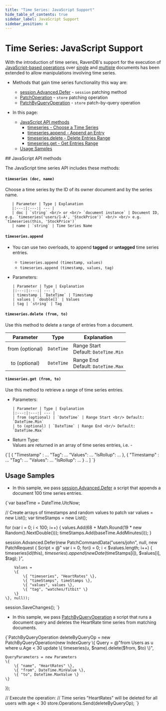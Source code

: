 ```yaml
---
title: "Time Series: JavaScript Support"
hide_table_of_contents: true
sidebar_label: JavaScript Support
sidebar_position: 4
---
```



# Time Series: JavaScript Support

<Admonition type="note" title="">

With the introduction of time series, RavenDB's support for the execution 
of [JavaScript-based operations](../../../server/kb/javascript-engine.mdx) 
over [single](../../../client-api/operations/patching/single-document.mdx#patching-how-to-perform-single-document-patch-operations) 
and [multiple](../../../client-api/operations/patching/set-based.mdx) 
documents has been extended to allow manipulations involving time series.  

* Methods that gain time series functionality this way are:  
  * [session.Advanced.Defer](../../../document-extensions/timeseries/client-api/session/patch.mdx) - 
    `session` patching method  
  * [PatchOperation](../../../document-extensions/timeseries/client-api/operations/patch.mdx#patchoperation) - 
    `store` patching operation  
  * [PatchByQueryOperation](../../../document-extensions/timeseries/client-api/operations/patch.mdx#patchbyqueryoperation) - 
    `store` patch-by-query operation  

* In this page:  
  * [JavaScript API methods](../../../document-extensions/timeseries/client-api/javascript-support.mdx#javascript-api-methods)  
     * [timeseries - Choose a Time Series](../../../document-extensions/timeseries/client-api/javascript-support.mdx#section)  
     * [timeseries.append - Append an Entry](../../../document-extensions/timeseries/client-api/javascript-support.mdx#section-1)  
     * [timeseries.delete - Delete Entries Range](../../../document-extensions/timeseries/client-api/javascript-support.mdx#section-2)  
     * [timeseries.get - Get Entries Range](../../../document-extensions/timeseries/client-api/javascript-support.mdx#section-3)  
  * [Usage Samples](../../../document-extensions/timeseries/client-api/javascript-support.mdx#usage-samples)  

</Admonition>
## JavaScript API methods

The JavaScript time series API includes these methods:  
#### `timeseries (doc, name)`  

Choose a time series by the ID of its owner document and by the series name.  

       | Parameter | Type | Explanation 
       |:---:|:---:| --- |
       | doc | `string` <br/> or <br/> `document instance` | Document ID, e.g. `timeseries('users/1-A', 'StockPrice')` <br/> <br/> e.g. `timeseries(this, 'StockPrice')`  
       | name | `string` | Time Series Name  
#### `timeseries.append`  

* You can use two overloads, to append **tagged** or **untagged** time series entries.  
   * `timeseries.append (timestamp, values)`  
   * `timeseries.append (timestamp, values, tag)`

* Parameters:  

      | Parameter | Type | Explanation
      |:---:|:---:| --- |
      | timestamp | `DateTime` | Timestamp 
      | values | `double[]` | Values 
      | tag | `string` | Tag 
#### `timeseries.delete (from, to)`  

Use this method to delete a range of entries from a document.  

| Parameter | Type | Explanation 
|:---:|:---:| --- |
| from (optional) | `DateTime` | Range Start <br/> Default: `DateTime.Min` 
| to (optional) | `DateTime` | Range End <br/> Default: `DateTime.Max` 
#### `timeseries.get (from, to)`  

Use this method to retrieve a range of time series entries.  

* Parameters:  

      | Parameter | Type | Explanation 
      |:---:|:---:| --- |
      | from (optional) | `DateTime` | Range Start <br/> Default: `DateTime.Min` 
      | to (optional) | `DateTime` | Range End <br/> Default: `DateTime.Max` 

* Return Type:  
  Values are returned in an array of time series entries, i.e. -

<TabItem value="json" label="json">
<CodeBlock language="json">
{`[
{
"Timestamp" : ...
"Tag": ...
"Values": ...
"IsRollup": ...
},
{
"Timestamp" : ...
"Tag": ...
"Values": ...
"IsRollup": ...
}
..
]
`}
</CodeBlock>
</TabItem>



## Usage Samples

* In this sample, we pass [session.Advanced.Defer](../../../document-extensions/timeseries/client-api/session/patch.mdx) 
  a script that appends a document 100 time series entries.  
<TabItem value="TS_region-Session_Patch-Append-TS-Entries" label="TS_region-Session_Patch-Append-TS-Entries">
<CodeBlock language="csharp">
{`var baseTime = DateTime.UtcNow;

// Create arrays of timestamps and random values to patch
var values = new List<double>();
var timeStamps = new List<DateTime>();

for (var i = 0; i < 100; i++)
\{
    values.Add(68 + Math.Round(19 * new Random().NextDouble()));
    timeStamps.Add(baseTime.AddMinutes(i));
\}

session.Advanced.Defer(new PatchCommandData("users/john", null,
    new PatchRequest
    \{
        Script = @"
            var i = 0;
            for(i = 0; i < $values.length; i++)
            \{
                timeseries(id(this), $timeseries)
                .append (
                    new Date($timeStamps[i]), 
                    $values[i], 
                    $tag);
            \}",

        Values =
        \{
            \{ "timeseries", "HeartRates" \},
            \{ "timeStamps", timeStamps \},
            \{ "values", values \},
            \{ "tag", "watches/fitbit" \}
        \}
    \}, null));

session.SaveChanges();
`}
</CodeBlock>
</TabItem>


* In this sample, we pass [PatchByQueryOperation](../../../document-extensions/timeseries/client-api/operations/patch.mdx#patchbyqueryoperation) 
  a script that runs a document query and deletes the HeartRate time series from matching documents.  
<TabItem value="TS_region-PatchByQueryOperation-Delete-From-Multiple-Docs" label="TS_region-PatchByQueryOperation-Delete-From-Multiple-Docs">
<CodeBlock language="csharp">
{`PatchByQueryOperation deleteByQueryOp = new PatchByQueryOperation(new IndexQuery
\{
    Query = @"from Users as u
              where u.Age < 30
              update
              \{
                  timeseries(u, $name).delete($from, $to)
              \}",
    
    QueryParameters = new Parameters
    \{
        \{ "name", "HeartRates" \},
        \{ "from", DateTime.MinValue \},
        \{ "to", DateTime.MaxValue \}
    \}
\});

// Execute the operation: 
// Time series "HeartRates" will be deleted for all users with age < 30
store.Operations.Send(deleteByQueryOp);
`}
</CodeBlock>
</TabItem>  



